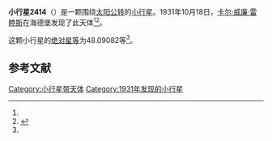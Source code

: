 {{Infobox planet
| bgcolour = #FFFFC0
| name = 2414 Vibeke
| symbol = 
| image = 
| caption = 
| discovery = yes
| discovery_ref = 
| discoverer = [[卡尔·威廉·雷睦斯|卡尔·威廉·雷睦斯]]
| discovery_site = [[海德堡|海德堡]] 
| discovered = 1931年10月18日
| designations = yes
| mp_name = 
| named_after = 
| alt_names = 1931 UG/ 1971 QX / 1971 SE / 1977 RP4
| mp_category = [[外小行星带|外小行星带]]
| orbit_ref = <ref name="a">[http://ssd.jpl.nasa.gov/sbdb.cgi?sstr=2414 2414 Vibeke] {{Wayback|url=http://ssd.jpl.nasa.gov/sbdb.cgi?sstr=2414 |date=20200820033049 }}，小行星數據庫瀏覽器（JPL Small-Body Database Browser）－[[美国国家航空航天局|美国国家航空航天局]]喷气推进实验室</ref>
| epoch = 2456400.5 (2013年4月18日更新)
| aphelion = {{convert|3.6157936|AU|km|3|abbr=on|lk=out}}
| perihelion = {{convert|2.7863470|AU|km|3|abbr=on}}
| semimajor = {{convert|3.2010703|AU|km|3|abbr=on}}
| eccentricity = 0.1295577
| period = 2091.901534 [[日|日]]<br />5.73[[儒略年|儒略年]]
| avg_speed = 
| inclination = 16.74510
| asc_node = 357.10692
| mean_anomaly = 
| arg_peri = 48.09082
| satellites = 
| physical_characteristics = yes
| dimensions = 
| mass = 
| density = 
| surface_grav = 
| escape_velocity = 
| sidereal_day = 
| axial_tilt = 
| pole_ecliptic_lat = 
| pole_ecliptic_lon = 
| albedo = 
| temperatures= 
| temp_name1 = 
| mean_temp_1 = 
| max_temp_1 = 
| temp_name2 = 
| max_temp_2 = 
| spectral_type = 
| abs_magnitude = 48.09082
}}

'''小行星2414'''（{{lang-en|2414 Vibeke}}）是一颗围绕[[太阳|太阳]][[公转|公转]]的[[小行星|小行星]]。1931年10月18日，[[卡尔·威廉·雷睦斯|卡尔·威廉·雷睦斯]]在海德堡发现了此天体<ref name="a" /><ref>{{cite news|title=小行星列表|url=http://cfa-www.harvard.edu/iau/lists/NumberedMPs.txt|accessdate=2013-07-08|newspaper=哈佛大学|archive-date=2008-05-17|archive-url=https://web.archive.org/web/20080517010638/http://cfa-www.harvard.edu/iau/lists/NumberedMPs.txt|dead-url=no}}</ref>。

这颗小行星的[[绝对星等|绝对星等]]为48.09082等<ref name="a" />。

==参考文献==
{{reflist}}
{{Minor Planet Number|[[小行星2413|小行星2413]]|[[小行星2415|小行星2415]]}}

{{小天体}}

[[Category:小行星带天体|Category:小行星带天体]]
[[Category:1931年发现的小行星|Category:1931年发现的小行星]]

{{asteroid-stub}}